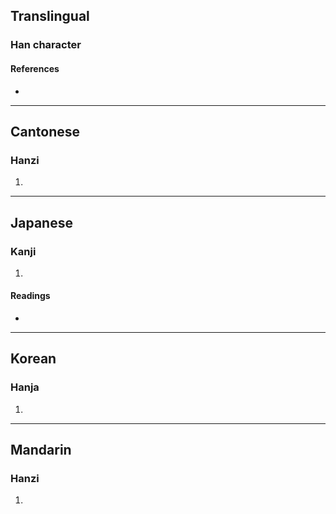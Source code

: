 {{character info/new}}
==Translingual==

===Han character===
{{Han char|rn=46|rad=山|as=12|sn=15|four=20731|canj=UOGF|ids=⿰山焦}}

====References====
* {{Han ref|kx=0319.350|dkj=08467|dj=0619.390|hdz=10798.050|uh=5D95|ud=23957|bh=E568|bd=58728}}

----

==Cantonese==

===Hanzi===
{{yue-hanzi|jyut=[[ciu4]], [[ziu1]]|y=chiu4, jiu1}}

# {{defn|lang=yue|sort=山12}}

----

==Japanese==

===Kanji===
{{ja-kanji|grade=|rs=山12}}

# {{defn|lang=ja|sort=山12}}

====Readings====
* {{ja-readings|on=[[せう]] (seu), [[ぜう]] (zeu), [[しょう]] (shō), [[じょう]] (jō)|kun=}}

----

==Korean==

===Hanja===
{{ko-hanja|hangeul=초|rv=cho|mr=ch'o}}

# {{defn|lang=ko|sort=山12}}

----

==Mandarin==

===Hanzi===
{{cmn-hanzi|pin=[[jiāo]] ([[jiao1]])|wg=chiao<sup>1</sup>}}

# {{defn|lang=cmn|sort=山12}}